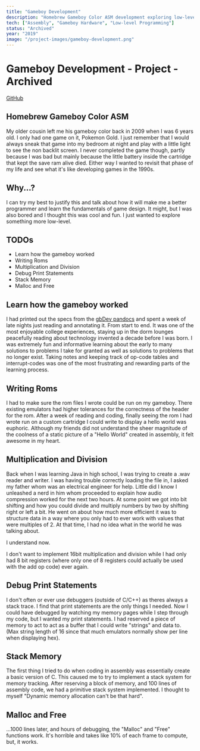 ```yaml
---
title: "Gameboy Development"
description: "Homebrew Gameboy Color ASM development exploring low-level programming"
tech: ["Assembly", "Gameboy Hardware", "Low-level Programming"]
status: "Archived"
year: "2019"
image: "/project-images/gameboy-development.png"
---
```


# Gameboy Development - Project - Archived

[GitHub](https://github.com/sun3matthew/GameBoyDevelopment)

## Homebrew Gameboy Color ASM

My older cousin left me his gameboy color back in 2009 when I was 6 years old. I only had one game on it, Pokemon Gold. I just remember that I would always sneak that game into my bedroom at night and play with a little light to see the non backlit screen. I never completed the game though, partly because I was bad but mainly because the little battery inside the cartridge that kept the save ram alive died. Either way I wanted to revisit that phase of my life and see what it's like developing games in the 1990s.

## Why...?

I can try my best to justify this and talk about how it will make me a better programmer and learn the fundamentals of game design. It might, but I was also bored and I thought this was cool and fun. I just wanted to explore something more low-level.

## TODOs

- Learn how the gameboy worked
- Writing Roms
- Multiplication and Division
- Debug Print Statements
- Stack Memory
- Malloc and Free

## Learn how the gameboy worked

I had printed out the specs from the [gbDev pandocs](https://gbdev.io/pandocs/About.html) and spent a week of late nights just reading and annotating it. From start to end. It was one of the most enjoyable college experiences, staying up in the dorm lounges peacefully reading about technology invented a decade before I was born. I was extremely fun and informative learning about the early to many solutions to problems I take for granted as well as solutions to problems that no longer exist. Taking notes and keeping track of op-code tables and interrupt-codes was one of the most frustrating and rewarding parts of the learning process.

## Writing Roms

I had to make sure the rom files I wrote could be run on my gameboy. There existing emulators had higher tolerances for the correctness of the header for the rom. After a week of reading and coding, finally seeing the rom I had wrote run on a custom cartridge I could write to display a hello world was euphoric.
Although my friends did not understand the sheer magnitude of the coolness of a static picture of a "Hello World" created in assembly, it felt awesome in my heart.

## Multiplication and Division

Back when I was learning Java in high school, I was trying to create a .wav reader and writer. I was having trouble correctly loading the file in, I asked my father whom was an electrical engineer for help. Little did I know I unleashed a nerd in him whom proceeded to explain how audio compression worked for the next two hours. At some point we got into bit shifting and how you could divide and multiply numbers by two by shifting right or left a bit. He went on about how much more efficient it was to structure data in a way where you only had to ever work with values that were multiples of 2. At that time, I had no idea what in the world he was talking about.

I understand now.

I don't want to implement 16bit multiplication and division while I had only had 8 bit registers (where only one of 8 registers could actually be used with the add op code) ever again.

## Debug Print Statements

I don't often or ever use debuggers (outside of C/C++) as theres always a stack trace. I find that print statements are the only things I needed. Now I could have debugged by watching my memory pages while I step through my code, but I wanted my print statements. I had reserved a piece of memory to act to act as a buffer that I could write "strings" and data to. (Max string length of 16 since that much emulators normally show per line when displaying hex).

## Stack Memory

The first thing I tried to do when coding in assembly was essentially create a basic version of C. This caused me to try to implement a stack system for memory tracking. After reserving a block of memory, and 100 lines of assembly code, we had a primitive stack system implemented. I thought to myself "Dynamic memory allocation can't be that hard".

## Malloc and Free

...1000 lines later, and hours of debugging, the "Malloc" and "Free" functions work. It's horrible and takes like 10% of each frame to compute, but, it works.
